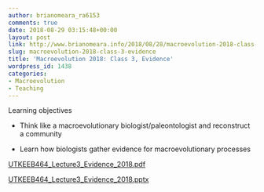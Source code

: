 ```yaml
---
author: brianomeara_ra6153
comments: true
date: 2018-08-29 03:15:48+00:00
layout: post
link: http://www.brianomeara.info/2018/08/28/macroevolution-2018-class-3-evidence/
slug: macroevolution-2018-class-3-evidence
title: 'Macroevolution 2018: Class 3, Evidence'
wordpress_id: 1438
categories:
- Macroevolution
- Teaching
---
```


Learning objectives




    
  * Think like a macroevolutionary biologist/paleontologist and reconstruct a community

    
  * Learn how biologists gather evidence for macroevolutionary processes



[UTKEEB464_Lecture3_Evidence_2018.pdf](http://www.brianomeara.info/wp-content/uploads/2018/08/UTKEEB464_Lecture3_Evidence_2018.pdf)

[UTKEEB464_Lecture3_Evidence_2018.pptx](http://www.brianomeara.info/wp-content/uploads/2018/08/UTKEEB464_Lecture3_Evidence_2018.pptx)
